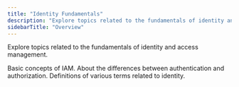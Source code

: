 ```yaml
---
title: "Identity Fundamentals"
description: "Explore topics related to the fundamentals of identity and access management."
sidebarTitle: "Overview"
---
```


Explore topics related to the fundamentals of identity and access management.

<CardGroup cols={2}>
  <Card title="Introduction to Identity and Access Management (IAM)" icon="user-shield" iconType="solid" horizontal href="/docs/get-started/identity-fundamentals/identity-and-access-management">
    Basic concepts of IAM.
  </Card>
  <Card title="Authentication vs. Authorization" icon="user-lock" iconType="solid" horizontal href="/docs/get-started/identity-fundamentals/authentication-and-authorization">
    About the differences between authentication and authorization.
  </Card>
  <Card title="Glossary" icon="book-open" iconType="solid" horizontal href="/docs/get-started/identity-fundamentals/glossary">
    Definitions of various terms related to identity.
  </Card>
</CardGroup>
